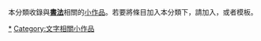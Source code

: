 {{Catnav|頁面分類|社会|文化|艺术|視覺藝術}}
{{hiddencat}}
{{WPSS-cat}}
本分類收錄與'''[[書法|書法]]'''相關的[[Wikipedia:小作品|小作品]]。若要將條目加入本分類下，請加入'''{{tl|Cali-stub}}'''，或者'''{{tl|書法小作品}}'''模板。

[[Category:書法|*]]
[[Category:文字相關小作品|Category:文字相關小作品]]